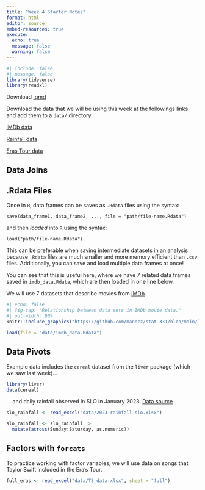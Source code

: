 ```yaml
---
title: "Week 4 Starter Notes"
format: html
editor: source
embed-resources: true
execute: 
  echo: true
  message: false
  warning: false
---
```



```r
#| include: false
#| message: false
library(tidyverse)
library(readxl)
```

Download [.qmd](W4_starter_notes.qmd)

::: callout-warning
Download the data that we will be using this week at the followings links and add them to a `data/` directory

[IMDb data](data/imdb_data.Rdata)

[Rainfall data](data/2023-rainfall-slo.xlsx)

[Eras Tour data](data/TS_data.xlsx)
:::



## Data Joins


::: {.callout-tip collapse="true"}
## .Rdata Files

Once in `R`, data frames can be saves as `.Rdata` files using the syntax:

`save(data_frame1, data_frame2, ..., file = "path/file-name.Rdata")`

and then *loaded* into `R` using the syntax:

`load("path/file-name.Rdata")`

This can be preferable when saving intermediate datasets in an analysis because `.Rdata` files are much smaller and more memory efficient than `.csv` files. Additionally, you can save and load multiple data frames at once!

You can see that this is useful here, where we have 7 related data frames saved in `imdb_data.Rdata`, which are then loaded in one line below.
::: 

We will use 7 datasets that describe movies from [IMDb](https://www.imdb.com/). 

```r
#| echo: false
#| fig-cap: "Relationship between data sets in IMDb movie data."
#| out-width: 90%
knitr::include_graphics("https://github.com/manncz/stat-331/blob/main/lecture_slides/W4_joins/images/imdb_relational.png?raw=true")
```


```r
load(file = "data/imdb_data.Rdata")
```





## Data Pivots

Example data includes the `cereal` dataset from the `liver` package (which we saw last week)...

```r
library(liver)
data(cereal)
```

... and daily rainfall observed in SLO in January 2023. 
[Data source](cesanluisobispo.ucanr.edu)


```r
slo_rainfall <- read_excel("data/2023-rainfall-slo.xlsx")

slo_rainfall <- slo_rainfall |> 
  mutate(across(Sunday:Saturday, as.numeric))
```


## Factors with `forcats`

To practice working with factor variables, we will use data on songs that Taylor Swift included in the Era's Tour.

```r
full_eras <- read_excel("data/TS_data.xlsx", sheet = "full")
```
